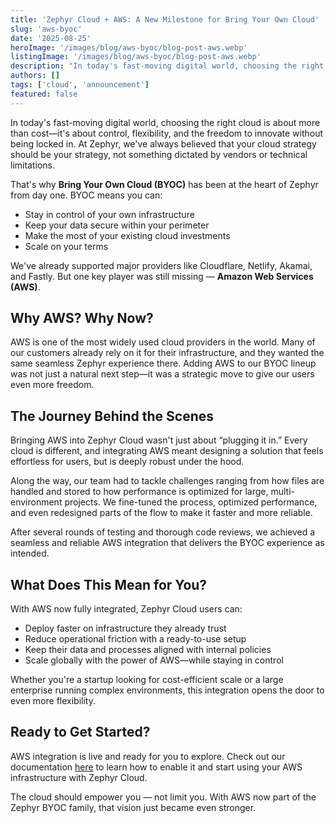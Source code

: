 ```yaml
---
title: 'Zephyr Cloud + AWS: A New Milestone for Bring Your Own Cloud'
slug: 'aws-byoc'
date: '2025-08-25'
heroImage: '/images/blog/aws-byoc/blog-post-aws.webp'
listingImage: '/images/blog/aws-byoc/blog-post-aws.webp'
description: "In today's fast-moving digital world, choosing the right cloud is about more than cost—it's about control, flexibility, and the freedom to innovate without being locked in. At Zephyr, we've always believed that your cloud strategy should be your strategy, not something dictated by vendors or technical limitations."
authors: []
tags: ['cloud', 'announcement']
featured: false
---
```


In today's fast-moving digital world, choosing the right cloud is about more than cost—it's about control, flexibility, and the freedom to innovate without being locked in. At Zephyr, we've always believed that your cloud strategy should be your strategy, not something dictated by vendors or technical limitations.

That's why **Bring Your Own Cloud (BYOC)** has been at the heart of Zephyr from day one. BYOC means you can:

- Stay in control of your own infrastructure
- Keep your data secure within your perimeter
- Make the most of your existing cloud investments
- Scale on your terms

We've already supported major providers like Cloudflare, Netlify, Akamai, and Fastly. But one key player was still missing — **Amazon Web Services (AWS)**.

## Why AWS? Why Now?

AWS is one of the most widely used cloud providers in the world. Many of our customers already rely on it for their infrastructure, and they wanted the same seamless Zephyr experience there. Adding AWS to our BYOC lineup was not just a natural next step—it was a strategic move to give our users even more freedom.

## The Journey Behind the Scenes

Bringing AWS into Zephyr Cloud wasn't just about “plugging it in.” Every cloud is different, and integrating AWS meant designing a solution that feels effortless for users, but is deeply robust under the hood.

Along the way, our team had to tackle challenges ranging from how files are handled and stored to how performance is optimized for large, multi-environment projects. We fine-tuned the process, optimized performance, and even redesigned parts of the flow to make it faster and more reliable.

After several rounds of testing and thorough code reviews, we achieved a seamless and reliable AWS integration that delivers the BYOC experience as intended.

## What Does This Mean for You?

With AWS now fully integrated, Zephyr Cloud users can:

- Deploy faster on infrastructure they already trust
- Reduce operational friction with a ready-to-use setup
- Keep their data and processes aligned with internal policies
- Scale globally with the power of AWS—while staying in control

Whether you're a startup looking for cost-efficient scale or a large enterprise running complex environments, this integration opens the door to even more flexibility.

## Ready to Get Started?

AWS integration is live and ready for you to explore. Check out our documentation [here](https://docs.zephyr-cloud.io/cloud/aws) to learn how to enable it and start using your AWS infrastructure with Zephyr Cloud.

The cloud should empower you — not limit you. With AWS now part of the Zephyr BYOC family, that vision just became even stronger.
